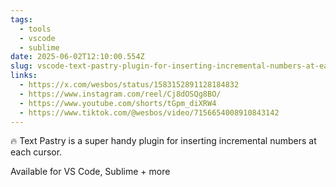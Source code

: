 ```yaml
---
tags:
  - tools
  - vscode
  - sublime
date: 2025-06-02T12:10:00.554Z
slug: vscode-text-pastry-plugin-for-inserting-incremental-numbers-at-each-cursor
links:
  - https://x.com/wesbos/status/1583152891128184832
  - https://www.instagram.com/reel/Cj8dOSQg8BO/
  - https://www.youtube.com/shorts/tGpm_diXRW4
  - https://www.tiktok.com/@wesbos/video/7156654008910843142
---
```


🔥 Text Pastry is a super handy plugin for inserting incremental numbers at each cursor.

Available for VS Code, Sublime + more
